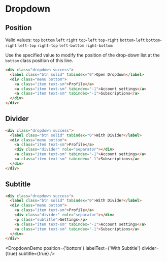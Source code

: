 # Dropdown


## Position

Valid values: `top` `bottom` `left` `right` `top-left` `top-right` `bottom-left` `bottom-right` `left-top` `right-top` `left-bottom` `right-bottom`

Use the specified value to modify the position of the drop-down list at the `bottom` class position of this line.

```html {3}
<div class="dropdown success">
  <label class="btn solid" tabindex="0">Open Dropdown</label>
  <div class="menu bottom">
    <a class="item text-sm">Profile</a>
    <a class="item text-sm" tabindex="-1">Account settings</a>
    <a class="item text-sm" tabindex="-1">Subscriptions</a>
  </div>
</div>
```

<div className={`grid xl:grid-cols-3 gap-5 place-items-center`}>
  <DropdownDemo position={'top'} labelText={'top'} />
  <DropdownDemo position={'top-left'} labelText={'top-left'} />
  <DropdownDemo position={'top-right'} labelText={'top-right'} />
  <DropdownDemo position={'bottom'} labelText={'bottom'} />
  <DropdownDemo position={'bottom-left'} labelText={'bottom-left'} />
  <DropdownDemo position={'bottom-right'} labelText={'bottom-right'} />
  <DropdownDemo position={'left'} labelText={'left'} />
  <DropdownDemo position={'left-top'} labelText={'left-top'} />
  <DropdownDemo position={'left-bottom'} labelText={'left-bottom'} />
  <DropdownDemo position={'right'} labelText={'right'} />
  <DropdownDemo position={'right-top'} labelText={'right-top'} />
  <DropdownDemo position={'right-bottom'} labelText={'right-bottom'} />
</div>

## Divider

```html
<div class="dropdown success">
  <label class="btn solid" tabindex="0">With Divider</label>
  <div class="menu bottom">
    <a class="item text-sm">Profile</a>
    <div class="divider" role="separator"></div>
    <a class="item text-sm" tabindex="-1">Account settings</a>
    <a class="item text-sm" tabindex="-1">Subscriptions</a>
  </div>
</div>
```

## Subtitle

```html
<div class="dropdown success">
  <label class="btn solid" tabindex="0">With Divider</label>
  <div class="menu bottom">
    <a class="item text-sm">Profile</a>
    <div class="divider" role="separator"></div>
    <p class="subtitle">Settings</p>
    <a class="item text-sm" tabindex="-1">Account settings</a>
    <a class="item text-sm" tabindex="-1">Subscriptions</a>
  </div>
</div>
```

<DropdownDemo position={'bottom'} labelText={'With Subtitle'} divider={true} subtitle={true} />
